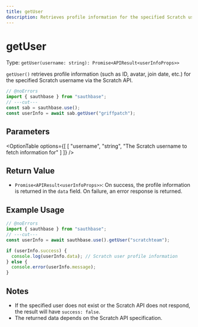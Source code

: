 ```yaml
---
title: getUser
description: Retrieves profile information for the specified Scratch username.
---
```



# getUser

Type: `getUser(username: string): Promise<APIResult<userInfoProps>>`

`getUser()` retrieves profile information (such as ID, avatar, join date, etc.) for the specified Scratch username via the Scratch API.

```ts filename="TypeScript" showLineNumbers twoslash
// @noErrors
import { sauthbase } from "sauthbase";
// ---cut---
const sab = sauthbase.use();
const userInfo = await sab.getUser("griffpatch");
```

## Parameters

<OptionTable
options={[
  [
    "username",
    "string",
    "The Scratch username to fetch information for"
  ]
]}
/>

## Return Value

- `Promise<APIResult<userInfoProps>>`: On success, the profile information is returned in the `data` field. On failure, an error response is returned.

## Example Usage

```ts filename="TypeScript" showLineNumbers twoslash
// @noErrors
import { sauthbase } from "sauthbase";
// ---cut---
const userInfo = await sauthbase.use().getUser("scratchteam");

if (userInfo.success) {
  console.log(userInfo.data); // Scratch user profile information
} else {
  console.error(userInfo.message);
}
```

## Notes

- If the specified user does not exist or the Scratch API does not respond, the result will have `success: false`.
- The returned data depends on the Scratch API specification.
